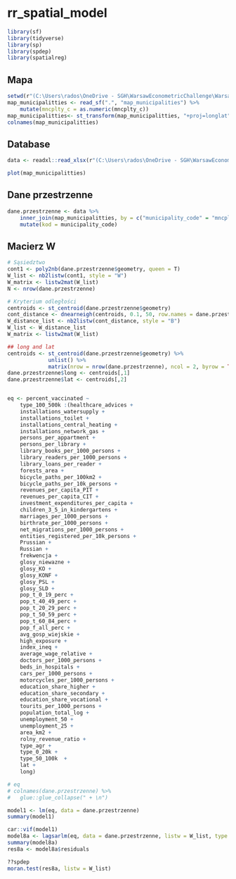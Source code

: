 # rr_spatial_model


```r

library(sf)
library(tidyverse)
library(sp)
library(spdep)
library(spatialreg)
```

## Mapa

```r
setwd(r"(C:\Users\rados\OneDrive - SGH\WarsawEconometricChallenge\WarsawEconometricChallenge\_data\shapefile)")
map_municipalitties <- read_sf(".", "map_municipalities") %>% 
	mutate(mncplty_c = as.numeric(mncplty_c))
map_municipalitties<- st_transform(map_municipalitties, "+proj=longlat")
colnames(map_municipalitties)

```

## Database

```r
data <- readxl::read_xlsx(r"(C:\Users\rados\OneDrive - SGH\WarsawEconometricChallenge\WarsawEconometricChallenge\datamaster_final.xlsx)")

```

```r
plot(map_municipalitties)
```

## Dane przestrzenne

```r
dane.przestrzenne <- data %>% 
	inner_join(map_municipalitties, by = c("municipality_code" = "mncplty_c")) %>% 
	mutate(kod = municipality_code)

```

## Macierz W

```r
# Sąsiedztwo
cont1 <- poly2nb(dane.przestrzenne$geometry, queen = T)
W_list <- nb2listw(cont1, style = "W")
W_matrix <- listw2mat(W_list)
N <- nrow(dane.przestrzenne)

# Kryterium odległości
centroids <- st_centroid(dane.przestrzenne$geometry)
cont_distance <- dnearneigh(centroids, 0.1, 50, row.names = dane.przestrzenne$kod)
W_distance_list <- nb2listw(cont_distance, style = "B")
W_list <- W_distance_list
W_matrix <- listw2mat(W_list)

## long and lat
centroids <- st_centroid(dane.przestrzenne$geometry) %>% 
             unlist() %>%
             matrix(nrow = nrow(dane.przestrzenne), ncol = 2, byrow = TRUE)
dane.przestrzenne$long <- centroids[,1]
dane.przestrzenne$lat <- centroids[,2]



```

```r

	


eq <- percent_vaccinated ~
	type_100_500k :(healthcare_advices + 
	installations_watersupply + 
	installations_toilet + 
	installations_central_heating + 
	installations_network_gas + 
	persons_per_appartment + 
	persons_per_library + 
	library_books_per_1000_persons + 
	library_readers_per_1000_persons + 
	library_loans_per_reader + 
	forests_area + 
	bicycle_paths_per_100km2 + 
	bicycle_paths_per_10k_persons + 
	revenues_per_capita_PIT + 
	revenues_per_capita_CIT + 
	investment_expenditures_per_capita + 
	children_3_5_in_kindergartens + 
	marriages_per_1000_persons + 
	birthrate_per_1000_persons + 
	net_migrations_per_1000_persons + 
	entities_registered_per_10k_persons + 
	Prussian + 
	Russian + 
	frekwencja + 
	glosy_niewazne + 
	glosy_KO + 
	glosy_KONF + 
	glosy_PSL + 
	glosy_SLD + 
	pop_t_0_19_perc + 
	pop_t_40_49_perc + 
	pop_t_20_29_perc + 
	pop_t_50_59_perc + 
	pop_t_60_84_perc + 
	pop_f_all_perc + 
	avg_gosp_wiejskie + 
	high_exposure + 
	index_ineq + 
	average_wage_relative + 
	doctors_per_1000_persons + 
	beds_in_hospitals + 
	cars_per_1000_persons + 
	motorcycles_per_1000_persons + 
	education_share_higher + 
	education_share_secondary + 
	education_share_vocational + 
	tourits_per_1000_persons + 
	population_total_log + 
	unemployment_50 + 
	unemployment_25 + 
	area_km2 + 
	rolny_revenue_ratio + 
	type_agr + 
	type_0_20k + 
	type_50_100k  + 
	lat +
	long)

# eq
# colnames(dane.przestrzenne) %>%
# 	glue::glue_collapse(" + \n")

```

```r


model1 <- lm(eq, data = dane.przestrzenne)
summary(model1)

car::vif(model1)
model8a <- lagsarlm(eq, data = dane.przestrzenne, listw = W_list, type = "sacmixed")
summary(model8a)
res8a <- model8a$residuals

??spdep
moran.test(res8a, listw = W_list)

```


